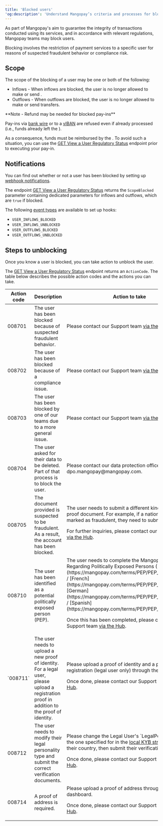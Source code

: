 ```yaml
---
title: 'Blocked users'  
'og:description': 'Understand Mangopay’s criteria and processes for blocking users, including the reasons why and steps you can take to get them unblocked.'  
---
```

  
  

As part of Mangopay's aim to guarantee the integrity of transactions conducted using its services, and in accordance with relevant regulations, Mangopay teams may block users.  

Blocking involves the restriction of payment services to a specific user for reasons of suspected fraudulent behavior or compliance risk.  

## Scope  

The scope of the blocking of a user may be one or both of the following:  
- Inflows - When inflows are blocked, the user is no longer allowed to make <PayIn content="pay-ins" /> or send <Transfer content="transfers"/>.  
- Outflows - When outflows are blocked, the user is no longer allowed to make <Payout content="payouts" /> or send transfers.  

<Note>  
**Note - Refund may be needed for blocked pay-ins** 
  
Pay-ins via <a href="/api-reference/bank-wire-payins/bank-wire-payin-object">bank wire</a> or to a <a href="/api-reference/banking-aliases/external-instruction-bank-wire-payin-object">vIBAN</a> are refused even if already processed (i.e., funds already left the <Issuer content="issuing bank" />).  

As a consequence, funds must be reimbursed by the <Platform content="platform" />. To avoid such a situation, you can use the <a href="/api-reference/user-regulatory-status/view-user-regulatory-status">GET View a User Regulatory Status</a> endpoint prior to executing your pay-in.  
</Note>  

## Notifications  

You can find out whether or not a user has been blocked by setting up <a href="/webhooks">webhook notifications</a>.  

The endpoint <a href="/api-reference/user-regulatory-status/view-user-regulatory-status">GET View a User Regulatory Status</a> returns the `ScopeBlocked` parameter containing dedicated parameters for inflows and outflows, which are `true` if blocked.  

The following <a href="/webhooks/event-types">event types</a> are available to set up hooks:  
- `USER_INFLOWS_BLOCKED`
- `USER_INFLOWS_UNBLOCKED` 
- `USER_OUTFLOWS_BLOCKED`
- `USER_OUTFLOWS_UNBLOCKED`

## Steps to unblocking  

Once you know a user is blocked, you can take action to unblock the user.  

The <a href="/api-reference/user-regulatory-status/view-user-regulatory-status">GET View a User Regulatory Status</a> endpoint returns an `ActionCode`. The table below describes the possible action codes and the actions you can take.

<table>
<thead>
<tr>
<th class="header">Action code</th>
<th class="header">Description</th>
<th class="header">Action to take</th>
</tr>
</thead>
<tbody>
<tr>
<td class="table-content">008701</td>
<td class="table-content">The user has been blocked because of suspected fraudulent behavior.</td>
<td class="table-content">Please contact our Support team <a href="https://hub.mangopay.com/" target="_blank">via the Hub</a>.</td>
</tr>
<tr>
<td class="table-content">008702</td>
<td class="table-content">The user has been blocked because of a compliance issue.</td>
<td class="table-content">Please contact our Support team <a href="https://hub.mangopay.com/" target="_blank">via the Hub</a>.</td>
</tr>
<tr>
<td class="table-content">008703</td>
<td class="table-content">The user has been blocked by one of our teams due to a more general issue.</td>
<td class="table-content">Please contact our Support team <a href="https://hub.mangopay.com/" target="_blank">via the Hub</a>.</td>
</tr>
<tr>
<td class="table-content">008704</td>
<td class="table-content">The user asked for their data to be deleted. Part of that process is to block the user.</td>
<td class="table-content">Please contact our data protection officer via email to dpo.mangopay@mangopay.com.</td>
</tr>
<tr>
<td class="table-content">008705</td>
<td class="table-content">The document provided is suspected to be fraudulent. As a result, the account has been blocked.</td>
<td class="table-content">
The user needs to submit a different kind of identity proof document. For example, if a national ID card was marked as fraudulent, they need to submit a passport.

For further inquiries, please contact our Support team <a href="https://hub.mangopay.com/" target="_blank">via the Hub</a>.
</td>
</tr>
<tr>
<td class="table-content">008710</td>
<td class="table-content">The user has been identified as a potential politically exposed person (PEP).</td>
<td class="table-content">
The user needs to complete the Mangopay Declaration Regarding Politically Exposed Persons ([English](https://mangopay.com/terms/PEP/PEP_form_EN.pdf) / [French](https://mangopay.com/terms/PEP/PEP_form_FR.pdf) / [German](https://mangopay.com/terms/PEP/PEP_form_DE.pdf) / [Spanish](https://mangopay.com/terms/PEP/PEP_form_ES.pdf)). 

Once this has been completed, please contact our Support team <a href="https://hub.mangopay.com/" target="_blank">via the Hub</a>.
</td>
</tr>
<tr>
<td class="table-content">`008711`</td>
<td class="table-content">The user needs to upload a new proof of identity. For a legal user, please upload a registration proof in addition to the proof of identity.</td>
<td class="table-content">
Please upload a proof of identity and a proof of registration (legal user only) through the dashboard. 

Once done, please contact our Support team <a href="https://hub.mangopay.com/" target="_blank">via the Hub</a>.
</td>
</tr>
<tr>
<td class="table-content">008712</td>
<td class="table-content">The user needs to modify their legal personality type and submit the correct verification documents.</td>
<td class="table-content">
Please change the Legal User's `LegalPersonType` to the one specified for in the <a href="/guides/users/verification/requirements/kyb-local">local KYB structures</a> for their country, then submit their verification documents. 

Once done, please contact our Support team <a href="https://hub.mangopay.com/" target="_blank">via the Hub</a>.
</td>
</tr>
<tr>
<td class="table-content">008714</td>
<td class="table-content">A proof of address is required.</td>
<td class="table-content">
Please upload a proof of address through the dashboard.

Once done, please contact our Support team <a href="https://hub.mangopay.com/" target="_blank">via the Hub</a>.
</td>
</tr>
</tbody>
</table>